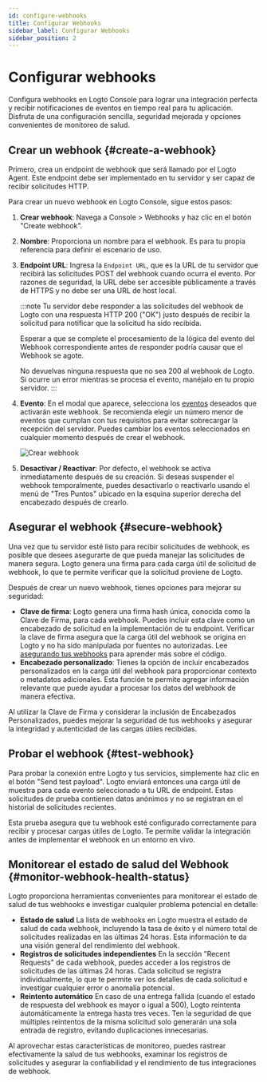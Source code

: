 ```yaml
---
id: configure-webhooks
title: Configurar Webhooks
sidebar_label: Configurar Webhooks
sidebar_position: 2
---
```


# Configurar webhooks

Configura webhooks en Logto Console para lograr una integración perfecta y recibir notificaciones de eventos en tiempo real para tu aplicación. Disfruta de una configuración sencilla, seguridad mejorada y opciones convenientes de monitoreo de salud.

## Crear un webhook \{#create-a-webhook}

Primero, crea un endpoint de webhook que será llamado por el Logto Agent. Este endpoint debe ser implementado en tu servidor y ser capaz de recibir solicitudes HTTP.

Para crear un nuevo webhook en Logto Console, sigue estos pasos:

1. **Crear webhook**: Navega a <CloudLink to="/webhooks">Console > Webhooks</CloudLink> y haz clic en el botón "Create webhook".
2. **Nombre**: Proporciona un nombre para el webhook. Es para tu propia referencia para definir el escenario de uso.
3. **Endpoint URL**: Ingresa la `Endpoint URL`, que es la URL de tu servidor que recibirá las solicitudes POST del webhook cuando ocurra el evento. Por razones de seguridad, la URL debe ser accesible públicamente a través de HTTPS y no debe ser una URL de host local.

   :::note
   Tu servidor debe responder a las solicitudes del webhook de Logto con una respuesta HTTP 200 ("OK") justo después de recibir la solicitud para notificar que la solicitud ha sido recibida.

   Esperar a que se complete el procesamiento de la lógica del evento del Webhook correspondiente antes de responder podría causar que el Webhook se agote.

   No devuelvas ninguna respuesta que no sea 200 al webhook de Logto. Si ocurre un error mientras se procesa el evento, manéjalo en tu propio servidor.
   :::

4. **Evento**: En el modal que aparece, selecciona los [eventos](/developers/webhooks/webhooks-events) deseados que activarán este webhook. Se recomienda elegir un número menor de eventos que cumplan con tus requisitos para evitar sobrecargar la recepción del servidor. Puedes cambiar los eventos seleccionados en cualquier momento después de crear el webhook.

   ![Crear webhook](../assets/create-webhook-page.png)

5. **Desactivar / Reactivar**: Por defecto, el webhook se activa inmediatamente después de su creación. Si deseas suspender el webhook temporalmente, puedes desactivarlo o reactivarlo usando el menú de "Tres Puntos" ubicado en la esquina superior derecha del encabezado después de crearlo.

## Asegurar el webhook \{#secure-webhook}

Una vez que tu servidor esté listo para recibir solicitudes de webhook, es posible que desees asegurarte de que pueda manejar las solicitudes de manera segura. Logto genera una firma para cada carga útil de solicitud de webhook, lo que te permite verificar que la solicitud proviene de Logto.

Después de crear un nuevo webhook, tienes opciones para mejorar su seguridad:

- **Clave de firma**: Logto genera una firma hash única, conocida como la Clave de Firma, para cada webhook. Puedes incluir esta clave como un encabezado de solicitud en la implementación de tu endpoint. Verificar la clave de firma asegura que la carga útil del webhook se origina en Logto y no ha sido manipulada por fuentes no autorizadas. Lee [asegurando tus webhooks](/developers/webhooks/secure-webhooks/) para aprender más sobre el código.
- **Encabezado personalizado**: Tienes la opción de incluir encabezados personalizados en la carga útil del webhook para proporcionar contexto o metadatos adicionales. Esta función te permite agregar información relevante que puede ayudar a procesar los datos del webhook de manera efectiva.

Al utilizar la Clave de Firma y considerar la inclusión de Encabezados Personalizados, puedes mejorar la seguridad de tus webhooks y asegurar la integridad y autenticidad de las cargas útiles recibidas.

## Probar el webhook \{#test-webhook}

Para probar la conexión entre Logto y tus servicios, simplemente haz clic en el botón "Send test payload". Logto enviará entonces una carga útil de muestra para cada evento seleccionado a tu URL de endpoint. Estas solicitudes de prueba contienen datos anónimos y no se registran en el historial de solicitudes recientes.

Esta prueba asegura que tu webhook esté configurado correctamente para recibir y procesar cargas útiles de Logto. Te permite validar la integración antes de implementar el webhook en un entorno en vivo.

## Monitorear el estado de salud del Webhook \{#monitor-webhook-health-status}

Logto proporciona herramientas convenientes para monitorear el estado de salud de tus webhooks e investigar cualquier problema potencial en detalle:

- **Estado de salud**
  La lista de webhooks en Logto muestra el estado de salud de cada webhook, incluyendo la tasa de éxito y el número total de solicitudes realizadas en las últimas 24 horas. Esta información te da una visión general del rendimiento del webhook.
- **Registros de solicitudes independientes**
  En la sección "Recent Requests" de cada webhook, puedes acceder a los registros de solicitudes de las últimas 24 horas. Cada solicitud se registra individualmente, lo que te permite ver los detalles de cada solicitud e investigar cualquier error o anomalía potencial.
- **Reintento automático**
  En caso de una entrega fallida (cuando el estado de respuesta del webhook es mayor o igual a 500), Logto reintenta automáticamente la entrega hasta tres veces. Ten la seguridad de que múltiples reintentos de la misma solicitud solo generarán una sola entrada de registro, evitando duplicaciones innecesarias.

Al aprovechar estas características de monitoreo, puedes rastrear efectivamente la salud de tus webhooks, examinar los registros de solicitudes y asegurar la confiabilidad y el rendimiento de tus integraciones de webhook.
